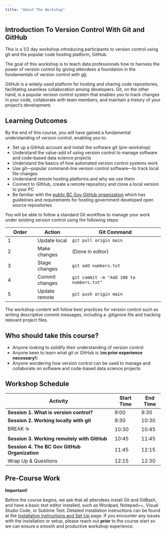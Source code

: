```yaml
---
title: "About The Workshop"
---
```


## Introduction To Version Control With Git and GitHub

This is a 1/2 day workshop introducing participants to version control using git and the popular code hosting platform, GitHub.

The goal of this workshop is to teach data professionals how to harness the power of version control by giving attendees a foundation in the fundamentals of version control with [git](https://git-scm.com).

GitHub is a widely-used platform for hosting and sharing code repositories, facilitating seamless collaboration among developers. Git, on the other hand, is a popular version control system that enables you to track changes in your code, collaborate with team members, and maintain a history of your project's development.

## Learning Outcomes

By the end of this course, you will have gained a fundamental understanding of version control, enabling you to:

-   Set up a GitHub account and install the software git (pre-workshop)
-   Understand the value-add of using version control to manage software and code-based data science projects
-   Understand the basics of how automated version control systems work
-   Use git—popular command-line version control software—to track local file changes
-   Understand remote hosting platforms and why we use them
-   Connect to GitHub, create a remote repository and clone a local version to your PC
-   Be familiar with the [public BC Gov GitHub organization](https://github.com/bcgov) which has guidelines and requirements for hosting government developed open source repositories

You will be able to follow a standard Git workflow to manage your work under existing version control using the following steps:

| Order          | Action           | Git Command                                   |
|----------------|------------------|-----------------------------------------------| 
| 1              | Update local     | `git pull origin main`                        |
| 2              | Make changes     | (Done in editor)                              |
| 3              | Stage changes    | `git add numbers.txt`                         |
| 4              | Commit changes   | `git commit -m "Add 100 to numbers.txt"`      |
| 5              | Update remote    | `git push origin main`                        |




The workshop content will follow best practices for version control such as writing descriptive commit messages, including a .gitignore file and tracking relevant project files.

## Who should take this course?

-   Anyone looking to solidify their understanding of version control
-   Anyone keen to learn what git or GitHub is (**no prior experience necessary!**)
-   Anyone wondering how version control can be used to manage and collaborate on software and code-based data science projects

## Workshop Schedule

| Activity                                      | Start Time | End Time |
|-----------------------------------------------|------------|----------|
| **Session 1. What is version control?**       | 9:00       | 9:30     |
| **Session 2. Working locally with git**       | 9:30       | 10:30    |
| BREAK ☕                                      | 10:30      | 10:45    |
| **Session 3. Working remotely with GitHub**   | 10:45      | 11:45    |
| **Session 4. The BC Gov GitHub Organization** | 11:45      | 12:15    |
| Wrap Up & Questions                           | 12:15      | 12:30    |

## Pre-Course Work

**Important!**

Before the course begins, we ask that all attendees install Git and GitBash, and have a basic text editor installed, such as Wordpad, Notepad++, Visual Studio Code, or Sublime Text. Detailed installation instructions can be found at the [Installation Instructions and Set-Up](https://bcgov.github.io/ds-intro-to-git/pre-workshop/software-install.html) page. If you encounter any issues with the installation or setup, please reach out **prior** to the course start so we can ensure a smooth and productive workshop experience.